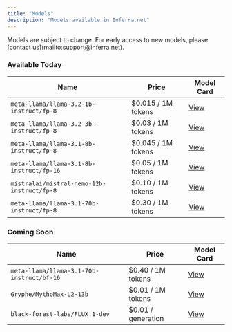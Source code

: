 ```yaml
---
title: "Models"
description: "Models available in Inferra.net"
---
```




<Note>
  Models are subject to change. For early access to new models, please [contact us](mailto:support@inferra.net).
</Note>

### Available Today

| Name                                       | Price              | Model Card                                                          |
| ------------------------------------------ | ------------------ | ------------------------------------------------------------------- |
| `meta-llama/llama-3.2-1b-instruct/fp-8`    | $0.015 / 1M tokens | [View](https://huggingface.co/meta-llama/Llama-3.2-1B-Instruct)     |
| `meta-llama/llama-3.2-3b-instruct/fp-8`    | $0.03 / 1M tokens  | [View](https://huggingface.co/meta-llama/Llama-3.2-3B-Instruct)     |
| `meta-llama/llama-3.1-8b-instruct/fp-8`    | $0.045 / 1M tokens | [View](https://huggingface.co/meta-llama/Llama-3.1-8B-Instruct)     |
| `meta-llama/llama-3.1-8b-instruct/fp-16`   | $0.05 / 1M tokens  | [View](https://huggingface.co/meta-llama/Llama-3.1-8B-Instruct)     |
| `mistralai/mistral-nemo-12b-instruct/fp-8` | $0.10 / 1M tokens  | [View](https://huggingface.co/mistralai/Mistral-Nemo-Instruct-2407) |
| `meta-llama/llama-3.1-70b-instruct/fp-8`   | $0.30 / 1M tokens  | [View](https://huggingface.co/meta-llama/Llama-3.1-70B-Instruct)    |

### Coming Soon

| Name                                      | Price              | Model Card                                                       |
| ----------------------------------------- | ------------------ | ---------------------------------------------------------------- |
| `meta-llama/llama-3.1-70b-instruct/bf-16` | $0.40 / 1M tokens  | [View](https://huggingface.co/meta-llama/Llama-3.1-70B-Instruct) |
| `Gryphe/MythoMax-L2-13b`                  | $0.01 / 1M tokens  | [View](https://huggingface.co/Gryphe/MythoMax-L2-13b)            |
| `black-forest-labs/FLUX.1-dev`            | $0.01 / generation | [View](https://huggingface.co/black-forest-labs/FLUX.1-dev)      |
